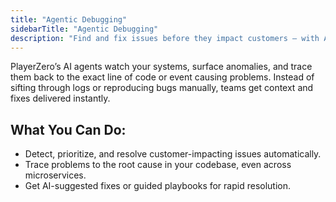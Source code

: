 ```yaml
---
title: "Agentic Debugging"
sidebarTitle: "Agentic Debugging"
description: "Find and fix issues before they impact customers — with AI that thinks like your team."
---
```


PlayerZero’s AI agents watch your systems, surface anomalies, and trace them back to the exact line of code or event causing problems. Instead of sifting through logs or reproducing bugs manually, teams get context and fixes delivered instantly.

<div className="usecase-cards">    
<CardGroup cols={1}>
  <Card
    title="Talk with PlayerZero about unlocking Agentic Debugging for your team"
    href="https://playerzero.ai/request-demo"
  />
</CardGroup>
</div>

## What You Can Do:
- Detect, prioritize, and resolve customer-impacting issues automatically.
- Trace problems to the root cause in your codebase, even across microservices.
- Get AI-suggested fixes or guided playbooks for rapid resolution.